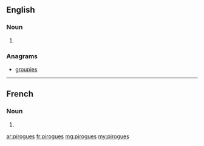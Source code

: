 ==English==

===Noun===
{{head|en|plural}}

# {{plural of|pirogue|lang=en}}

===Anagrams===
* [[groupies#English|groupies]]

----

==French==

===Noun===
{{head|fr|plural|g=?}}

# {{plural of|pirogue|lang=fr}}

[[ar:pirogues]]
[[fr:pirogues]]
[[mg:pirogues]]
[[my:pirogues]]